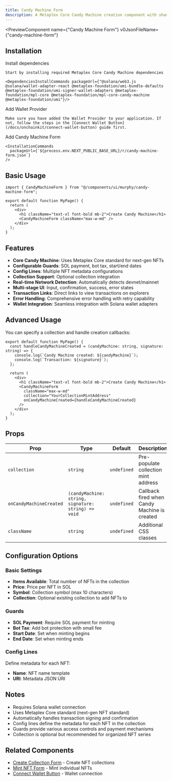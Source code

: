 ```yaml
---
title: Candy Machine Form
description: A Metaplex Core Candy Machine creation component with shadcn UI styling
---
```


<PreviewComponent
  name={"Candy Machine Form"}
  v0JsonFileName={"candy-machine-form"}
>
  <CandyMachineForm className="max-w-md" />
</PreviewComponent>

## Installation

<Steps>
  <Step>
    Install dependencies

    Start by installing required Metaplex Core Candy Machine dependencies

    <DependenciesInstallCommands packageUrl={"@solana/web3.js @solana/wallet-adapter-react @metaplex-foundation/umi-bundle-defaults @metaplex-foundation/umi-signer-wallet-adapters @metaplex-foundation/mpl-core @metaplex-foundation/mpl-core-candy-machine @metaplex-foundation/umi"}/>

  </Step>

  <Step>
    Add Wallet Provider

    Make sure you have added the Wallet Provider to your application. If not, follow the steps in the [Connect Wallet Button](/docs/onchainkit/connect-wallet-button) guide first.

  </Step>

  <Step>
    Add Candy Machine Form

    <InstallationCommands
      packageUrl={`${process.env.NEXT_PUBLIC_BASE_URL}/r/candy-machine-form.json`}
    />

  </Step>
</Steps>

## Basic Usage

```tsx
import { CandyMachineForm } from "@/components/ui/murphy/candy-machine-form";
```

```tsx
export default function MyPage() {
  return (
    <div>
      <h1 className="text-xl font-bold mb-2">Create Candy Machine</h1>
      <CandyMachineForm className="max-w-md" />
    </div>
  );
}
```

## Features

- **Core Candy Machine**: Uses Metaplex Core standard for next-gen NFTs
- **Configurable Guards**: SOL payment, bot tax, start/end dates
- **Config Lines**: Multiple NFT metadata configurations
- **Collection Support**: Optional collection integration
- **Real-time Network Detection**: Automatically detects devnet/mainnet
- **Multi-stage UI**: Input, confirmation, success, error states
- **Transaction Links**: Direct links to view transactions on explorers
- **Error Handling**: Comprehensive error handling with retry capability
- **Wallet Integration**: Seamless integration with Solana wallet adapters

## Advanced Usage

You can specify a collection and handle creation callbacks:

```tsx
export default function MyPage() {
  const handleCandyMachineCreated = (candyMachine: string, signature: string) => {
    console.log(`Candy Machine created: ${candyMachine}`);
    console.log(`Transaction: ${signature}`);
  };

  return (
    <div>
      <h1 className="text-xl font-bold mb-2">Create Candy Machine</h1>
      <CandyMachineForm
        className="max-w-md"
        collection="YourCollectionMintAddress"
        onCandyMachineCreated={handleCandyMachineCreated}
      />
    </div>
  );
}
```

## Props

| Prop | Type | Default | Description |
| --- | --- | --- | --- |
| `collection` | `string` | `undefined` | Pre-populate collection mint address |
| `onCandyMachineCreated` | `(candyMachine: string, signature: string) => void` | `undefined` | Callback fired when Candy Machine is created |
| `className` | `string` | `undefined` | Additional CSS classes |

## Configuration Options

### Basic Settings
- **Items Available**: Total number of NFTs in the collection
- **Price**: Price per NFT in SOL
- **Symbol**: Collection symbol (max 10 characters)
- **Collection**: Optional existing collection to add NFTs to

### Guards
- **SOL Payment**: Require SOL payment for minting
- **Bot Tax**: Add bot protection with small fee
- **Start Date**: Set when minting begins
- **End Date**: Set when minting ends

### Config Lines
Define metadata for each NFT:
- **Name**: NFT name template
- **URI**: Metadata JSON URI

## Notes

- Requires Solana wallet connection
- Uses Metaplex Core standard (next-gen NFT standard)
- Automatically handles transaction signing and confirmation
- Config lines define the metadata for each NFT in the collection
- Guards provide various access controls and payment mechanisms
- Collection is optional but recommended for organized NFT series

## Related Components

- [Create Collection Form](/docs/onchainkit/Metaplex/Token-Metadata/create-collection-form) - Create NFT collections
- [Mint NFT Form](/docs/onchainkit/Metaplex/Token-Metadata/mint-nft-form) - Mint individual NFTs
- [Connect Wallet Button](/docs/onchainkit/connect-wallet-button) - Wallet connection